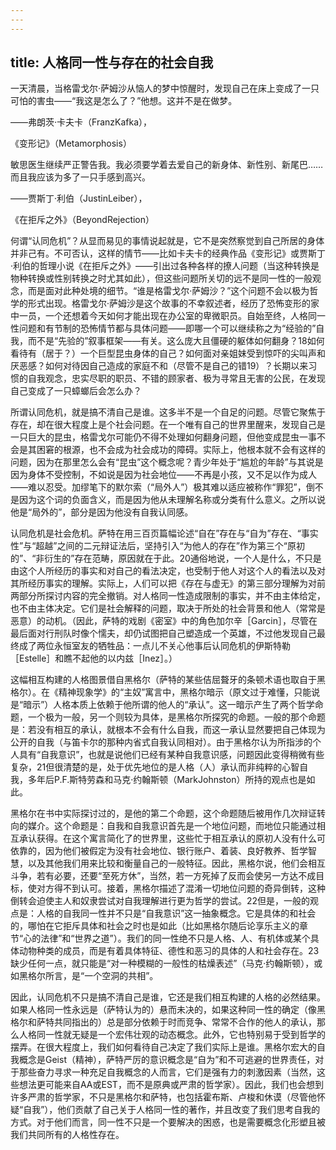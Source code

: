 ```yaml
---
---
---
```

title: 人格同一性与存在的社会自我
---




一天清晨，当格雷戈尔·萨姆沙从恼人的梦中惊醒时，发现自己在床上变成了一只可怕的害虫——“我这是怎么了？”他想。这并不是在做梦。

——弗朗茨·卡夫卡（FranzKafka），

《变形记》（Metamorphosis）

敏思医生继续严正警告我。我必须要学着去爱自己的新身体、新性别、新尾巴……而且我应该为多了一只手感到高兴。

——贾斯丁·利伯（JustinLeiber），

《在拒斥之外》（BeyondRejection）

何谓“认同危机”？从显而易见的事情说起就是，它不是突然察觉到自己所居的身体并非己有。不可否认，这样的情节——比如卡夫卡的经典作品《变形记》或贾斯丁·利伯的哲理小说《在拒斥之外》——引出过各种各样的撩人问题（当这种转换是物种转换或性别转换之时尤其如此），但这些问题所关切的远不是同一性的一般观念，而是面对此种处境的细节。“谁是格雷戈尔·萨姆沙？”这个问题不会以极为哲学的形式出现。格雷戈尔·萨姆沙是这个故事的不幸叙述者，经历了恐怖变形的家中一员，一个还想着今天如何才能出现在办公室的卑微职员。自始至终，人格同一性问题和有节制的恐怖情节都与具体问题——即哪一个可以继续称之为“经验的”自我，而不是“先验的”叙事框架——有关。这么庞大且僵硬的躯体如何翻身？18如何看待有（居于？）一个巨型昆虫身体的自己？如何面对亲姐妹受到惊吓的尖叫声和厌恶感？如何对待因自己造成的家庭不和（尽管不是自己的错19）？长期以来习惯的自我观念，忠实尽职的职员、不错的顾家者、极为寻常且无害的公民，在发现自己变成了一只蟑螂后会怎么办？

所谓认同危机，就是搞不清自己是谁。这多半不是一个自足的问题。尽管它聚焦于存在，却在很大程度上是个社会问题。在一个唯有自己的世界里醒来，发现自己是一只巨大的昆虫，格雷戈尔可能仍不得不处理如何翻身问题，但他变成昆虫一事不会是其困窘的根源，也不会成为社会成功的障碍。实际上，他根本就不会有这样的问题，因为在那里怎么会有“昆虫”这个概念呢？青少年处于“尴尬的年龄”与其说是因为身体不受控制，不如说是因为社会地位——不再是小孩，又不足以作为成人——难以忍受。加缪笔下的默尔索（“局外人”）极其难以适应被称作“罪犯”，倒不是因为这个词的负面含义，而是因为他从未理解名称或分类有什么意义。之所以说他是“局外的”，部分是因为他没有自我认同感。

认同危机是社会危机。萨特在用三百页篇幅论述“自在”存在与“自为”存在、“事实性”与“超越”之间的二元辩证法后，坚持引入“为他人的存在”作为第三个“原初的”、“非衍生的”存在范畴，原因就在于此。20通俗地说，一个人是什么，不只是由这个人所经历的事实和对自己的看法决定，也受制于他人对这个人的看法以及对其所经历事实的理解。实际上，人们可以把《存在与虚无》的第三部分理解为对前两部分所探讨内容的完全撤销。对人格同一性造成限制的事实，并不由主体给定，也不由主体决定。它们是社会解释的问题，取决于所处的社会背景和他人（常常是恶意）的动机。（因此，萨特的戏剧《密室》中的角色加尔辛［Garcin］，尽管在最后面对行刑队时像个懦夫，却仍试图把自己塑造成一个英雄，不过他发现自己最终成了两位永恒室友的牺牲品：一点儿不关心他事后认同危机的伊斯特勒［Estelle］和瞧不起他的以内兹［Inez］。）

这幅相互构建的人格图景借自黑格尔（萨特的某些佶屈聱牙的条顿术语也取自于黑格尔）。在《精神现象学》的“主奴”寓言中，黑格尔暗示（原文过于难懂，只能说是“暗示”）人格本质上依赖于他所谓的他人的“承认”。这一暗示产生了两个哲学命题，一个极为一般，另一个则较为具体，是黑格尔所探究的命题。一般的那个命题是：若没有相互的承认，就根本不会有什么自我，而这一承认显然要把自己体现为公开的自我（与笛卡尔的那种内省式自我认同相对）。由于黑格尔认为所指涉的个人具有“自我意识”，也就是说他们已经有某种自我意识感，问题因此变得稍微有些复杂，21但很清楚的是，处于优先地位的是人格（人）承认而非纯粹的心智自我，多年后P.F.斯特劳森和马克·约翰斯顿（MarkJohnston）所持的观点也是如此。

黑格尔在书中实际探讨过的，是他的第二个命题，这个命题随后被用作几次辩证转向的媒介。这个命题是：自我和自我意识首先是一个地位问题，而地位只能通过相互承认获得。在这个寓言简化了的世界里，这些忙于相互承认的原初人没有什么可依靠的，因为他们被假定为没有社会地位、银行账户、着装、良好教养、哲学智慧，以及其他我们用来比较和衡量自己的一般特征。因此，黑格尔说，他们会相互斗争，若有必要，还要“至死方休”，当然，若一方死掉了反而会使另一方达不成目标，使对方得不到认可。接着，黑格尔描述了混淆一切地位问题的奇异倒转，这种倒转会迫使主人和奴隶尝试对自我理解进行更为哲学的尝试。22但是，一般的观点是：人格的自我同一性并不只是“自我意识”这一抽象概念。它是具体的和社会的，哪怕在它拒斥具体和社会之时也是如此（比如黑格尔随后论享乐主义的章节“心的法律”和“世界之道”）。我们的同一性绝不只是人格、人、有机体或某个具体动物种类的成员，而是有着具体特征、德性和恶习的具体的人和社会存在。23缺少任何一点，就只能是“对一种模糊的一般性的枯燥表述”（马克·约翰斯顿），或如黑格尔所言，是“一个空洞的共相”。

因此，认同危机不只是搞不清自己是谁，它还是我们相互构建的人格的必然结果。如果人格同一性永远是（萨特认为的）悬而未决的，如果这种同一性的确定（像黑格尔和萨特共同指出的）总是部分依赖于时而竞争、常常不合作的他人的承认，那么人格同一性就无疑是一个宏伟壮观的动态概念。此外，它也特别易于受到哲学的摆弄。在很大程度上，我们如何看待自己决定了我们实际上是谁。黑格尔宏大的自我概念是Geist（精神），萨特严厉的意识概念是“自为”和不可逃避的世界责任，对于那些奋力寻求一种充足自我概念的人而言，它们是强有力的刺激因素（当然，这些想法更可能来自AA或EST，而不是原典或严肃的哲学家）。因此，我们也会想到许多严肃的哲学家，不只是黑格尔和萨特，也包括霍布斯、卢梭和休谟（尽管他怀疑“自我”），他们贡献了自己关于人格同一性的著作，并且改变了我们思考自我的方式。对于他们而言，同一性不只是一个要解决的困惑，也是需要概念化形塑且被我们共同所有的人格性存在。